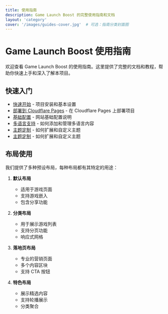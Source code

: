 ```yaml
---
title: 使用指南
description: Game Launch Boost 的完整使用指南和文档
layout: 'category'
cover: '/images/guides-cover.jpg'  # 可选：指南分类封面图
---
```


# Game Launch Boost 使用指南

欢迎查看 Game Launch Boost 的使用指南。这里提供了完整的文档和教程，帮助你快速上手和深入了解本项目。

## 快速入门

- [快速开始](/guides/1.getting-started) - 项目安装和基本设置
- [部署到 Cloudflare Pages](/guides/2.depooly-2-cloudflare-pages) - 在 Cloudflare Pages 上部署项目
- [基础配置](/guides/3.basic-configuration) - 网站基础配置说明
- [多语言支持](/guides/4.i18n) - 如何添加和管理多语言内容
- [主题定制](/guides/5.menu) - 如何扩展和自定义主题
- [主题定制](/guides/6.theme-customization) - 如何扩展和自定义主题

## 布局使用

我们提供了多种预设布局，每种布局都有其特定的用途：

1. **默认布局**
   - 适用于游戏页面
   - 支持游戏嵌入
   - 包含分享功能

2. **分类布局**
   - 用于展示游戏列表
   - 支持分页功能
   - 响应式网格

3. **落地页布局**
   - 专业的营销页面
   - 多个内容区块
   - 支持 CTA 按钮

4. **特色布局**
   - 展示精选内容
   - 支持轮播展示
   - 分类聚合
